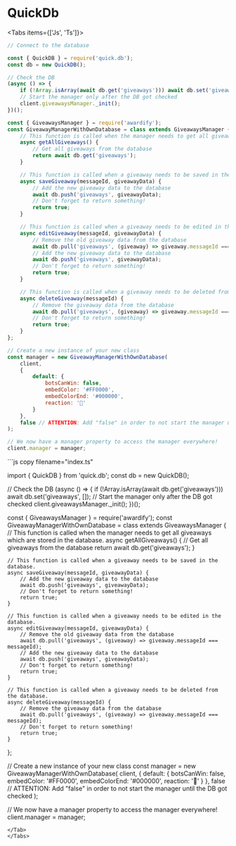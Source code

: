 
# __QuickDb__

<Tabs items={['Js', 'Ts']}>
<Tab>
```js copy filename="index.js"
// Connect to the database

const { QuickDB } = require('quick.db');
const db = new QuickDB();

// Check the DB
(async () => {
    if (!Array.isArray(await db.get('giveaways'))) await db.set('giveaways', []);
    // Start the manager only after the DB got checked
    client.giveawaysManager._init();
})();

const { GiveawaysManager } = require('awardify');
const GiveawayManagerWithOwnDatabase = class extends GiveawaysManager {
    // This function is called when the manager needs to get all giveaways which are stored in the database.
    async getAllGiveaways() {
        // Get all giveaways from the database
        return await db.get('giveaways');
    }

    // This function is called when a giveaway needs to be saved in the database.
    async saveGiveaway(messageId, giveawayData) {
        // Add the new giveaway data to the database
        await db.push('giveaways', giveawayData);
        // Don't forget to return something!
        return true;
    }

    // This function is called when a giveaway needs to be edited in the database.
    async editGiveaway(messageId, giveawayData) {
        // Remove the old giveaway data from the database
        await db.pull('giveaways', (giveaway) => giveaway.messageId === messageId);
        // Add the new giveaway data to the database
        await db.push('giveaways', giveawayData);
        // Don't forget to return something!
        return true;
    }

    // This function is called when a giveaway needs to be deleted from the database.
    async deleteGiveaway(messageId) {
        // Remove the giveaway data from the database
        await db.pull('giveaways', (giveaway) => giveaway.messageId === messageId);
        // Don't forget to return something!
        return true;
    }
};

// Create a new instance of your new class
const manager = new GiveawayManagerWithOwnDatabase(
    client,
    {
        default: {
            botsCanWin: false,
            embedColor: '#FF0000',
            embedColorEnd: '#000000',
            reaction: '🎉'
        }
    },
    false // ATTENTION: Add "false" in order to not start the manager until the DB got checked
);

// We now have a manager property to access the manager everywhere!
client.manager = manager;

```
</Tab>
<Tab>
```js copy filename="index.ts"

import { QuickDB } from 'quick.db';
const db = new QuickDB();

// Check the DB
(async () => {
    if (!Array.isArray(await db.get('giveaways'))) await db.set('giveaways', []);
    // Start the manager only after the DB got checked
    client.giveawaysManager._init();
})();

const { GiveawaysManager } = require('awardify');
const GiveawayManagerWithOwnDatabase = class extends GiveawaysManager {
    // This function is called when the manager needs to get all giveaways which are stored in the database.
    async getAllGiveaways() {
        // Get all giveaways from the database
        return await db.get('giveaways');
    }

    // This function is called when a giveaway needs to be saved in the database.
    async saveGiveaway(messageId, giveawayData) {
        // Add the new giveaway data to the database
        await db.push('giveaways', giveawayData);
        // Don't forget to return something!
        return true;
    }

    // This function is called when a giveaway needs to be edited in the database.
    async editGiveaway(messageId, giveawayData) {
        // Remove the old giveaway data from the database
        await db.pull('giveaways', (giveaway) => giveaway.messageId === messageId);
        // Add the new giveaway data to the database
        await db.push('giveaways', giveawayData);
        // Don't forget to return something!
        return true;
    }

    // This function is called when a giveaway needs to be deleted from the database.
    async deleteGiveaway(messageId) {
        // Remove the giveaway data from the database
        await db.pull('giveaways', (giveaway) => giveaway.messageId === messageId);
        // Don't forget to return something!
        return true;
    }
};

// Create a new instance of your new class
const manager = new GiveawayManagerWithOwnDatabase(
    client,
    {
        default: {
            botsCanWin: false,
            embedColor: '#FF0000',
            embedColorEnd: '#000000',
            reaction: '🎉'
        }
    },
    false // ATTENTION: Add "false" in order to not start the manager until the DB got checked
);

// We now have a manager property to access the manager everywhere!
client.manager = manager;
```
</Tab>
</Tabs>